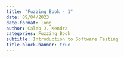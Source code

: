 ```yaml
---
title: "Fuzzing Book - 1"
date: 09/04/2023
date-format: long
author: Caleb J. Kendra
categories: Fuzzing Book
subtitle: Introduction to Software Testing
title-block-banner: true
---
```



